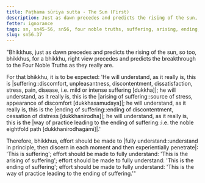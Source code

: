 ```yaml
---
title: Paṭhama sūriya sutta - The Sun (First)
description: Just as dawn precedes and predicts the rising of the sun, so too, for a bhikkhu, right view precedes and predicts the breakthrough to the Four Noble Truths as they really are.
fetter: ignorance
tags: sn, sn45-56, sn56, four noble truths, suffering, arising, ending, way of practice, path, dawn, sun, right view, wisdom
slug: sn56.37
---
```


"Bhikkhus, just as dawn precedes and predicts the rising of the sun, so too, bhikkhus, for a bhikkhu, right view precedes and predicts the breakthrough to the Four Noble Truths as they really are.

For that bhikkhu, it is to be expected: 'He will understand, as it really is, this is |suffering::discomfort, unpleasantness, discontentment, dissatisfaction, stress, pain, disease, i.e. mild or intense suffering [dukkha]|; he will understand, as it really is, this is the |arising of suffering::source of stress, appearance of discomfort [dukkhasamudaya]|; he will understand, as it really is, this is the |ending of suffering::ending of discontentment, cessation of distress [dukkhanirodha]|; he will understand, as it really is, this is the |way of practice leading to the ending of suffering::i.e. the noble eightfold path [dukkhanirodhagāmī]|.'

Therefore, bhikkhus, effort should be made to |fully understand::understand in principle, then discern in each moment and then experientially penetrate|: 'This is suffering';
effort should be made to fully understand: 'This is the arising of suffering';
effort should be made to fully understand: 'This is the ending of suffering';
effort should be made to fully understand: 'This is the way of practice leading to the ending of suffering.'"